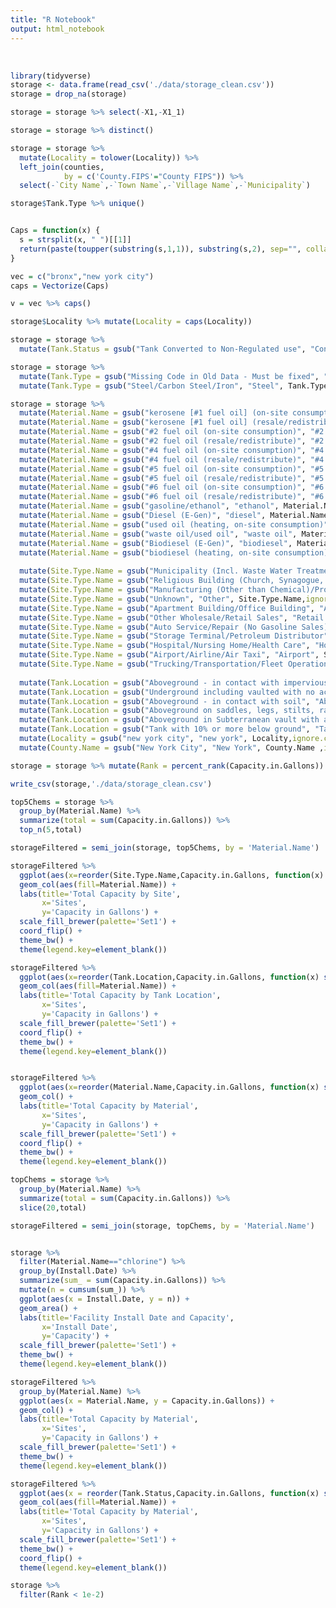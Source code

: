 ```yaml
---
title: "R Notebook"
output: html_notebook
---
```


\
```r
library(tidyverse)
storage <- data.frame(read_csv('./data/storage_clean.csv'))
storage = drop_na(storage)
```

```r
storage = storage %>% select(-X1,-X1_1)
```
```r
storage = storage %>% distinct()
```


```r
storage = storage %>% 
  mutate(Locality = tolower(Locality)) %>% 
  left_join(counties, 
            by = c('County.FIPS'="County FIPS")) %>% 
  select(-`City Name`,-`Town Name`,-`Village Name`,-`Municipality`)
```

```r
storage$Tank.Type %>% unique()
```
```r

```

```r
Caps = function(x) {
  s = strsplit(x, " ")[[1]]
  return(paste(toupper(substring(s,1,1)), substring(s,2), sep="", collapse=" "))
}
```

```r
vec = c("bronx","new york city")
caps = Vectorize(Caps)

v = vec %>% caps()
```

```r
storage$Locality %>% mutate(Locality = caps(Locality))
```

```r
storage = storage %>% 
  mutate(Tank.Status = gsub("Tank Converted to Non-Regulated use", "Converted to Non-Regulated Use", Tank.Status,ignore.case = F, fixed = T))
```

```r
storage = storage %>% 
  mutate(Tank.Type = gsub("Missing Code in Old Data - Must be fixed", "Missing Code", Tank.Type,ignore.case = F, fixed = T)) %>% 
  mutate(Tank.Type = gsub("Steel/Carbon Steel/Iron", "Steel", Tank.Type,ignore.case = F, fixed = T))

```



```r
storage = storage %>% 
  mutate(Material.Name = gsub("kerosene [#1 fuel oil] (on-site consumption)", "#1 fuel oil", Material.Name,ignore.case = F, fixed = T)) %>% 
  mutate(Material.Name = gsub("kerosene [#1 fuel oil] (resale/redistribute)", "#1 fuel oil", Material.Name,ignore.case = F, fixed = T)) %>% 
  mutate(Material.Name = gsub("#2 fuel oil (on-site consumption)", "#2 fuel oil", Material.Name,ignore.case = F, fixed = T)) %>% 
  mutate(Material.Name = gsub("#2 fuel oil (resale/redistribute)", "#2 fuel oil", Material.Name,ignore.case = F, fixed = T)) %>% 
  mutate(Material.Name = gsub("#4 fuel oil (on-site consumption)", "#4 fuel oil", Material.Name,ignore.case = F, fixed = T)) %>% 
  mutate(Material.Name = gsub("#4 fuel oil (resale/redistribute)", "#4 fuel oil", Material.Name,ignore.case = F, fixed = T)) %>% 
  mutate(Material.Name = gsub("#5 fuel oil (on-site consumption)", "#5 fuel oil", Material.Name,ignore.case = F, fixed = T)) %>% 
  mutate(Material.Name = gsub("#5 fuel oil (resale/redistribute)", "#5 fuel oil", Material.Name,ignore.case = F, fixed = T)) %>% 
  mutate(Material.Name = gsub("#6 fuel oil (on-site consumption)", "#6 fuel oil", Material.Name,ignore.case = F, fixed = T)) %>% 
  mutate(Material.Name = gsub("#6 fuel oil (resale/redistribute)", "#6 fuel oil", Material.Name,ignore.case = F, fixed = T)) %>%
  mutate(Material.Name = gsub("gasoline/ethanol", "ethanol", Material.Name,ignore.case = F, fixed = T)) %>% 
  mutate(Material.Name = gsub("Diesel (E-Gen)", "diesel", Material.Name,ignore.case = F, fixed = T)) %>% 
  mutate(Material.Name = gsub("used oil (heating, on-site consumption)", "used oil (heating)", Material.Name,ignore.case = F, fixed = T)) %>% 
  mutate(Material.Name = gsub("waste oil/used oil", "waste oil", Material.Name,ignore.case = F, fixed = T)) %>% 
  mutate(Material.Name = gsub("Biodiesel (E-Gen)", "biodiesel", Material.Name,ignore.case = F, fixed = T)) %>% 
  mutate(Material.Name = gsub("biodiesel (heating, on-site consumption)", "biodiesel", Material.Name,ignore.case = F, fixed = T)) %>% 
  
  mutate(Site.Type.Name = gsub("Municipality (Incl. Waste Water Treatment Plants, Utilities, Swimming Pools, etc.)", "Municipality", Site.Type.Name,ignore.case = F, fixed = T)) %>% 
  mutate(Site.Type.Name = gsub("Religious Building (Church, Synagogue, Mosque, Temple, etc.)", "Relgious Building", Site.Type.Name,ignore.case = F, fixed = T)) %>% 
  mutate(Site.Type.Name = gsub("Manufacturing (Other than Chemical)/Processing", "Non-Chemical Manufacturing/Processing", Site.Type.Name,ignore.case = F, fixed = T)) %>% 
  mutate(Site.Type.Name = gsub("Unknown", "Other", Site.Type.Name,ignore.case = F, fixed = T)) %>% 
  mutate(Site.Type.Name = gsub("Apartment Building/Office Building", "Apartment/Office Building", Site.Type.Name,ignore.case = F, fixed = T)) %>% 
  mutate(Site.Type.Name = gsub("Other Wholesale/Retail Sales", "Retail Gasoline Sales", Site.Type.Name,ignore.case = F, fixed = T)) %>% 
  mutate(Site.Type.Name = gsub("Auto Service/Repair (No Gasoline Sales)", "Auto Service", Site.Type.Name,ignore.case = F, fixed = T)) %>% 
  mutate(Site.Type.Name = gsub("Storage Terminal/Petroleum Distributor", "Petroleum Storage/Distribution", Site.Type.Name,ignore.case = F, fixed = T)) %>% 
  mutate(Site.Type.Name = gsub("Hospital/Nursing Home/Health Care", "Hospital/Health Care", Site.Type.Name,ignore.case = F, fixed = T)) %>% 
  mutate(Site.Type.Name = gsub("Airport/Airline/Air Taxi", "Airport", Site.Type.Name,ignore.case = F, fixed = T)) %>% 
  mutate(Site.Type.Name = gsub("Trucking/Transportation/Fleet Operation", "Trucking/Transport", Site.Type.Name,ignore.case = F, fixed = T)) %>% 
  
  mutate(Tank.Location = gsub("Aboveground - in contact with impervious barrier", "Aboveground (impervious barrier)", Tank.Location,ignore.case = F, fixed = T)) %>% 
  mutate(Tank.Location = gsub("Underground including vaulted with no access for inspection", "Underground (no access)", Tank.Location,ignore.case = F, fixed = T)) %>% 
  mutate(Tank.Location = gsub("Aboveground - in contact with soil", "Aboveground (soil contact)", Tank.Location,ignore.case = F, fixed = T)) %>% 
  mutate(Tank.Location = gsub("Aboveground on saddles, legs, stilts, rack or cradle"  ,"Aboveground (no ground contact)", Tank.Location,ignore.case = F, fixed = T)) %>%
  mutate(Tank.Location = gsub("Aboveground in Subterranean vault with access for inspections", "Aboveground (subterranean, with access)", Tank.Location,ignore.case = F, fixed = T)) %>% 
  mutate(Tank.Location = gsub("Tank with 10% or more below ground", "Tank (>10% below ground)", Tank.Location,ignore.case = F, fixed = T)) %>% 
  mutate(Locality = gsub("new york city", "new york", Locality,ignore.case = F, fixed = T)) %>% 
  mutate(County.Name = gsub("New York City", "New York", County.Name ,ignore.case = F, fixed = T))

```

```r
storage = storage %>% mutate(Rank = percent_rank(Capacity.in.Gallons))
```



```r
write_csv(storage,'./data/storage_clean.csv')
```

```r
top5Chems = storage %>% 
  group_by(Material.Name) %>% 
  summarize(total = sum(Capacity.in.Gallons)) %>% 
  top_n(5,total)

storageFiltered = semi_join(storage, top5Chems, by = 'Material.Name')

storageFiltered %>% 
  ggplot(aes(x=reorder(Site.Type.Name,Capacity.in.Gallons, function(x) sum(x)), y=Capacity.in.Gallons)) + 
  geom_col(aes(fill=Material.Name)) +
  labs(title='Total Capacity by Site',
       x='Sites',
       y='Capacity in Gallons') +
  scale_fill_brewer(palette='Set1') +
  coord_flip() + 
  theme_bw() +
  theme(legend.key=element_blank())

```

```r
storageFiltered %>% 
  ggplot(aes(x=reorder(Tank.Location,Capacity.in.Gallons, function(x) sum(x)), y=Capacity.in.Gallons)) + 
  geom_col(aes(fill=Material.Name)) +
  labs(title='Total Capacity by Tank Location',
       x='Sites',
       y='Capacity in Gallons') +
  scale_fill_brewer(palette='Set1') +
  coord_flip() + 
  theme_bw() +
  theme(legend.key=element_blank())
```

```r
```


```r

storageFiltered %>% 
  ggplot(aes(x=reorder(Material.Name,Capacity.in.Gallons, function(x) sum(x)), y=Capacity.in.Gallons)) + 
  geom_col() +
  labs(title='Total Capacity by Material',
       x='Sites',
       y='Capacity in Gallons') +
  scale_fill_brewer(palette='Set1') +
  coord_flip() + 
  theme_bw() +
  theme(legend.key=element_blank())
```


```r
topChems = storage %>% 
  group_by(Material.Name) %>% 
  summarize(total = sum(Capacity.in.Gallons)) %>% 
  slice(20,total)

storageFiltered = semi_join(storage, topChems, by = 'Material.Name')
```

```r


```



```r
storage %>% 
  filter(Material.Name=="chlorine") %>% 
  group_by(Install.Date) %>% 
  summarize(sum_ = sum(Capacity.in.Gallons)) %>% 
  mutate(n = cumsum(sum_)) %>% 
  ggplot(aes(x = Install.Date, y = n)) +
  geom_area() +
  labs(title='Facility Install Date and Capacity',
       x='Install Date',
       y='Capacity') +
  scale_fill_brewer(palette='Set1') +
  theme_bw() +
  theme(legend.key=element_blank())
```
```r
storageFiltered %>% 
  group_by(Material.Name) %>% 
  ggplot(aes(x = Material.Name, y = Capacity.in.Gallons)) +
  geom_col() +
  labs(title='Total Capacity by Material',
       x='Sites',
       y='Capacity in Gallons') +
  scale_fill_brewer(palette='Set1') +
  theme_bw() +
  theme(legend.key=element_blank())
```
```r
storageFiltered %>% 
  ggplot(aes(x = reorder(Tank.Status,Capacity.in.Gallons, function(x) sum(x)), y = sum(Capacity.in.Gallons))) +
  geom_col(aes(fill=Material.Name)) +
  labs(title='Total Capacity by Material',
       x='Sites',
       y='Capacity in Gallons') +
  scale_fill_brewer(palette='Set1') +
  theme_bw() +
  coord_flip() + 
  theme(legend.key=element_blank())
```

```r
storage %>% 
  filter(Rank < 1e-2) 
```

